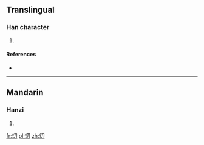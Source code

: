 ==Translingual==

===Han character===
{{Han char|rn=86|rad=火|as=02|sn=6|four=9782<sub>0</sub>|canj=火尸竹 (FSH)}}

# {{defn|Han|sort=火02}}

====References====
* {{Han ref|kx=0666.010|dkj=18861|dj=1075.080|hdz=32188.110|uh=7071|ud=28785|bh=CA41|bd=51777}}

----

==Mandarin==

===Hanzi===
{{cmn-hanzi|pin=[[xiāo]] ([[xiao1]])|wg=hsiao<sup>1</sup>}}

# {{defn|Mandarin|sort=火02}}

[[fr:灱]]
[[pl:灱]]
[[zh:灱]]